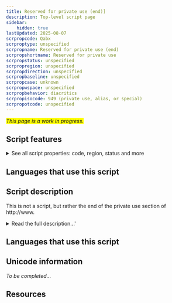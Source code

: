 ```yaml
---
title: Reserved for private use (end)]
description: Top-level script page
sidebar:
    hidden: true
lastUpdated: 2025-08-07
scrpropcode: Qabx
scrproptype: unspecified
scrpropname: Reserved for private use (end)
scrpropshortname: Reserved for private use
scrpropstatus: unspecified
scrpropregion: unspecified
scrpropdirection: unspecified
scrpropbaseline: unspecified
scrpropcase: unknown
scrpropwspace: unspecified
scrpropbehavior: diacritics
scrpropisocode: 949 (private use, alias, or special)
scrpropotcode: unspecified
---
```


<span style='background-color:yellow'>_This page is a work in progress._</span>


## Script features

<details>
<summary> See all script properties: code, region, status and more</summary>
<ScriptInfo />
</details>

## Languages that use this script

<WsList script='Qabx' wsMax='5' />

## Script description

This is not a script, but rather the end of the private use section of http://www.

<details><summary>Read the full description...'</summary>_Not yet available._</details>

## Languages that use this script

<WsList script='Qabx' wsMax='5' />

## Unicode information

_To be completed..._

## Resources

<ScriptResources detailSummary='seemore' />

